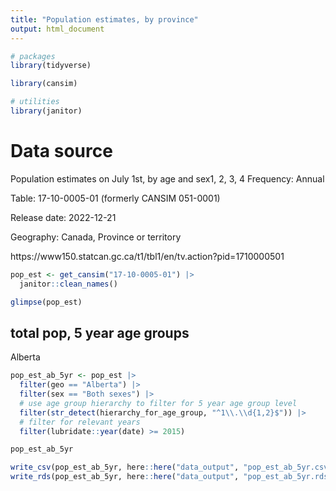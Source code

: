 ```yaml
---
title: "Population estimates, by province"
output: html_document
---
```



```r
# packages
library(tidyverse)

library(cansim)

# utilities
library(janitor)

```


# Data source

Population estimates on July 1st, by age and sex1, 2, 3, 4
Frequency: Annual

Table: 17-10-0005-01 (formerly CANSIM 051-0001)

Release date: 2022-12-21

Geography: Canada, Province or territory

https://www150.statcan.gc.ca/t1/tbl1/en/tv.action?pid=1710000501

```r

pop_est <- get_cansim("17-10-0005-01") |> 
  janitor::clean_names()

glimpse(pop_est)
```

## total pop, 5 year age groups

Alberta

```r

pop_est_ab_5yr <- pop_est |>
  filter(geo == "Alberta") |> 
  filter(sex == "Both sexes") |> 
  # use age group hierarchy to filter for 5 year age group level
  filter(str_detect(hierarchy_for_age_group, "^1\\.\\d{1,2}$")) |> 
  # filter for relevant years
  filter(lubridate::year(date) >= 2015)

pop_est_ab_5yr  

write_csv(pop_est_ab_5yr, here::here("data_output", "pop_est_ab_5yr.csv"))
write_rds(pop_est_ab_5yr, here::here("data_output", "pop_est_ab_5yr.rds"))

```



